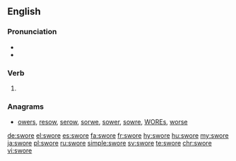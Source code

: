 ==English==

===Pronunciation===
* {{IPA|/swoʊɹ/|/swɔɹ/|lang=en}}
* {{audio|En-us-swore.ogg|Audio (US)|lang=en}}

===Verb===
{{head|en}}

# {{en-simple past of|swear}}

===Anagrams===
* [[owers#English|owers]], [[resow#English|resow]], [[serow#English|serow]], [[sorwe#English|sorwe]], [[sower#English|sower]], [[sowre#English|sowre]], [[WOREs#English|WOREs]], [[worse#English|worse]]

[[de:swore]]
[[el:swore]]
[[es:swore]]
[[fa:swore]]
[[fr:swore]]
[[hy:swore]]
[[hu:swore]]
[[my:swore]]
[[ja:swore]]
[[pl:swore]]
[[ru:swore]]
[[simple:swore]]
[[sv:swore]]
[[te:swore]]
[[chr:swore]]
[[vi:swore]]
